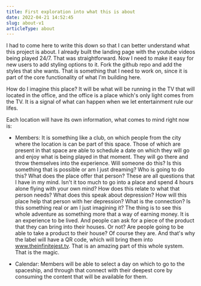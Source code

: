 ```yaml
---
title: First exploration into what this is about
date: 2022-04-21 14:52:45
slug: about-v1
articleType: about
---
```


I had to come here to write this down so that I can better understand what this project is about. I already built the landing page with the youtube videos being played 24/7. That was straightforward. Now I need to make it easy for new users to add styling options to it. Fork the github repo and add the styles that she wants. That is something that I need to work on, since it is part of the core functionality of what I'm building here.

How do I imagine this place? It will be what will be running in the TV that will located in the office, and the office is a place which's only light comes from the TV. It is a signal of what can happen when we let entertainment rule our lifes.

Each location will have its own information, what comes to mind right now is:

- Members: It is something like a club, on which people from the city where the location is can be part of this space. Those of which are present in that space are able to schedule a date on which they will go and enjoy what is being played in that moment. They will go there and throw themselves into the experience. Will someone do this? Is this something that is possible or am I just dreaming? Who is going to do this? What does the place offer that person? These are all questions that I have in my mind. Isn't it too much to go into a place and spend 4 hours alone flying with your own mind? How does this relate to what that person needs? What does this speak about depression? How will this place help that person with her depression? What is the connection? Is this something real or am I just imagining it? The thing is to see this whole adventure as something more that a way of earning money. It is an experience to be lived. And people can ask for a piece of the product that they can bring into their houses. Or not? Are people going to be able to take a product to their house? Of course they are. And that's why the label will have a QR code, which will bring them into www.theinfinitejest.tv. That is an amazing part of this whole system. That is the magic.

- Calendar: Members will be able to select a day on which to go to the spaceship, and through that connect with their deepest core by consuming the content that will be available for them.
